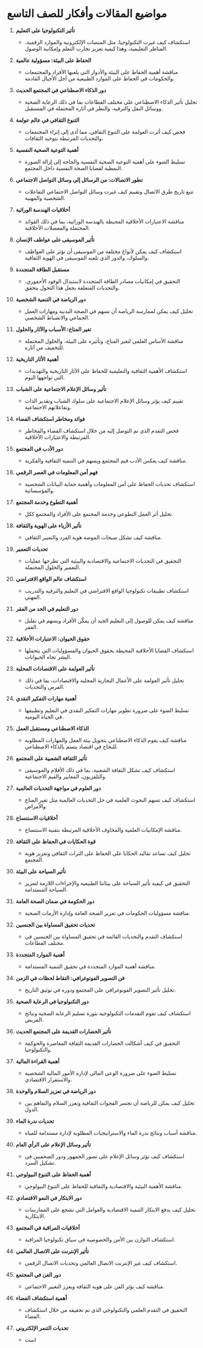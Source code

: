 # مواضيع المقالات وأفكار للصف التاسع


<div style={{ width: "100%", padding: 20, height: "70vh" }}>
  <Chat
    welcome={"مرحبًا، أي نوع من `مقال الصف` ترغب في مناقشته أو الحصول على بعض الأفكار حوله؟"}
    teacherName={"آمي"}
    systemPrompt={"يرجى مساعدة هذا المستخدم في العثور على `أفضل أفكار لمواضيع المقالات` التي يرغب فيها!"}
  />
</div>

1. **تأثير التكنولوجيا على التعليم**

   - استكشاف كيف غيرت التكنولوجيا، مثل المنصات الإلكترونية والموارد الرقمية، المناظر التعليمية، وهذا كيفية تعزيز تجارب التعلم وإمكانية الوصول.

2. **الحفاظ على البيئة: مسؤولية عالمية**

   - مناقشة أهمية الحفاظ على البيئة والأدوار التي يلعبها الأفراد والمجتمعات والحكومات في الحفاظ على الموارد الطبيعية من أجل الأجيال القادمة.

3. **دور الذكاء الاصطناعي في المجتمع الحديث**

   - تحليل تأثير الذكاء الاصطناعي على مختلف القطاعات بما في ذلك الرعاية الصحية ووسائل النقل والترفيه، والنظر في آثاره المحتملة في المستقبل.

4. **التنوع الثقافي في عالم عولمة**

   - فحص كيف أثرت العولمة على التنوع الثقافي، مما أدى إلى إثراء المجتمعات والتحديات المرتبطة بتوحيد الثقافات.

5. **أهمية التوعية الصحية النفسية**

   - تسليط الضوء على أهمية التوعية الصحية النفسية والحاجة إلى إزالة الصورة النمطية لقضايا الصحة النفسية داخل المجتمع.

6. **تطور الاتصالات: من الرسائل إلى وسائل التواصل الاجتماعي**

   - تتبع تاريخ طرق الاتصال وتقييم كيف غيرت وسائل التواصل الاجتماعي التفاعلات الشخصية والمهنية.

7. **أخلاقيات الهندسة الوراثية**

   - مناقشة الاعتبارات الأخلاقية المحيطة بالهندسة الوراثية، بما في ذلك الفوائد المحتملة والمعضلات الأخلاقية.

8. **تأثير الموسيقى على عواطف الإنسان**

   - استكشاف كيف يمكن لأنواع مختلفة من الموسيقى أن تؤثر على العواطف والسلوك، والدور الذي تلعبه الموسيقى في الهوية الثقافية.

9. **مستقبل الطاقة المتجددة**

   - التحقيق في إمكانيات مصادر الطاقة المتجددة لاستبدال الوقود الأحفوري، والتحديات المتعلقة بجعل هذا التحول يتحقق.

10. **دور الرياضة في التنمية الشخصية**

    - تحليل كيف يمكن لممارسة الرياضة أن تسهم في الصحة البدنية ومهارات العمل الجماعي والانضباط الشخصي.

11. **تغير المناخ: الأسباب والآثار والحلول**

    - مناقشة الأساس العلمي لتغير المناخ، وتأثيره على البيئة، والحلول المحتملة للتخفيف من آثاره.

12. **أهمية الأثار التاريخية**

    - استكشاف الأهمية الثقافية والتعليمية للحفاظ على الآثار التاريخية والتهديدات التي تواجهها اليوم.

13. **تأثير وسائل الإعلام الاجتماعية على الشباب**

    - تقييم كيف يؤثر وسائل الإعلام الاجتماعية على سلوك الشباب وتقدير الذات وتفاعلاتهم الاجتماعية.

14. **فوائد ومخاطر استكشاف الفضاء**

    - فحص التقدم الذي تم التوصل إليه من خلال استكشاف الفضاء والمخاطر المرتبطة والاعتبارات الأخلاقية.

15. **دور الأدب في المجتمع**

    - مناقشة كيف يعكس الأدب قيم المجتمع ويسهم في التنمية الثقافية والفكرية.

16. **فهم أمن المعلومات في العصر الرقمي**

    - استكشاف تحديات الحفاظ على أمن المعلومات وأهمية حماية البيانات الشخصية والمؤسساتية.

17. **أهمية التطوع وخدمة المجتمع**

    - تحليل أثر العمل التطوعي وخدمة المجتمع على الأفراد والمجتمع ككل.

18. **تأثير الأزياء على الهوية والثقافة**

    - مناقشة كيف تشكل صيحات الموضة هوية الفرد والتعبير الثقافي.

19. **تحديات التعمير**

    - التحقيق في التحديات الاجتماعية والاقتصادية والبيئية التي تطرحها عمليات التعمير والحلول المحتملة.

20. **استكشاف عالم الواقع الافتراضي**

    - استكشاف تطبيقات تكنولوجيا الواقع الافتراضي في التعليم والترفيه والتدريب المهني.

21. **دور التعليم في الحد من الفقر**

    - مناقشة كيف يمكن للوصول إلى التعليم الجيد أن يمكّن الأفراد ويسهم في تقليل الفقر.

22. **حقوق الحيوان: الاعتبارات الأخلاقية**

    - استكشاف القضايا الأخلاقية المحيطة بحقوق الحيوان والمسؤوليات التي يتحملها البشر تجاه الحيوانات.

23. **تأثير العولمة على الاقتصادات المحلية**

    - تحليل تأثير العولمة على الأعمال التجارية المحلية والاقتصادات، بما في ذلك الفرص والتحديات.

24. **أهمية مهارات التفكير النقدي**

    - تسليط الضوء على ضرورة تطوير مهارات التفكير النقدي في التعليم وتطبيقها في الحياة اليومية.

25. **الذكاء الاصطناعي ومستقبل العمل**

    - مناقشة كيف يقوم الذكاء الاصطناعي بتحويل بيئة العمل والمهارات المطلوبة للنجاح في اقتصاد يتسم بالذكاء الاصطناعي.

26. **تأثير الثقافة الشعبية على المجتمع**

    - استكشاف كيف تشكل الثقافة الشعبية، بما في ذلك الأفلام والموسيقى والتلفزيون، المعايير والقيم الاجتماعية.

27. **دور العلوم في مواجهة التحديات العالمية**

    - استكشاف كيف تسهم البحوث العلمية في حل التحديات العالمية مثل تغير المناخ والأمراض.

28. **أخلاقيات الاستنساخ**

    - مناقشة الإمكانيات العلمية والمخاوف الأخلاقية المرتبطة بتقنية الاستنساخ.

29. **قوة الحكايات في الحفاظ على الثقافة**

    - تحليل كيف تساعد تقاليد الحكايا على الحفاظ على التراث الثقافي وتعزيز هوية المجتمع.

30. **تأثير السياحة على البيئة**

    - التحقيق في كيفية تأثير السياحة على بيئاتنا الطبيعية والإجراءات اللازمة لتعزيز السياحة المستدامة.

31. **دور الحكومة في ضمان الصحة العامة**

    - مناقشة مسؤوليات الحكومات في تعزيز الصحة العامة وإدارة الأزمات الصحية.

32. **تحديات تحقيق المساواة بين الجنسين**

    - استكشاف التقدم والتحديات القائمة في تحقيق المساواة بين الجنسين في مختلف القطاعات.

33. **أهمية الموارد المتجددة**

    - مناقشة أهمية الموارد المتجددة في تحقيق التنمية المستدامة.

34. **فن التصوير الفوتوغرافي: التقاط لحظات في الزمن**

    - تحليل تأثير التصوير الفوتوغرافي على المجتمع ودوره في توثيق التاريخ.

35. **دور التكنولوجيا في الرعاية الصحية**

    - استكشاف كيف تقوم التقدمات التكنولوجية بثورة تسليم الرعاية الصحية ونتائج المريض.

36. **تأثير الحضارات القديمة على المجتمع الحديث**

    - التحقيق في كيف أشكالت الحضارات القديمة الثقافة المعاصرة والحوكمة والتكنولوجيا.

37. **أهمية القراءة المالية**

    - تسليط الضوء على ضرورة الوعي المالي لإدارة الأمور المالية الشخصية والاستقرار الاقتصادي.

38. **دور الرياضة في تعزيز السلام والوحدة**

    - تحليل كيف يمكن للرياضة أن تجسر الفجوات الثقافية وتعزز السلام والتفاهم بين الدول.

39. **تحديات ندرة الماء**

    - مناقشة أسباب ونتائج ندرة الماء والاستراتيجيات المطلوبة لإدارة مستدامة للمياه.

40. **تأثير وسائل الإعلام على الرأي العام**

    - استكشاف كيف تؤثر وسائل الإعلام على تصور الجمهور ودور الصحفيين في تشكيل السرد.

41. **أهمية الحفاظ على التنوع البيولوجي**

    - مناقشة الأهمية البيئية والاقتصادية والثقافية للحفاظ على التنوع البيولوجي.

42. **دور الابتكار في النمو الاقتصادي**

    - تحليل كيف يدفع الابتكار التنمية الاقتصادية والعوامل التي تشجع على الممارسات الابتكارية.

43. **أخلاقيات المراقبة في المجتمع**

    - استكشاف التوازن بين الأمن والخصوصية في سياق تكنولوجيا المراقبة.

44. **تأثير الإنترنت على الاتصال العالمي**

    - استكشاف كيف غير الإنترنت الاتصال العالمي وتحديات الاتصال الرقمي.

45. **دور الفن في المجتمع**

    - مناقشة كيف يؤثر الفن على هوية الثقافة ويعزز التغيير الاجتماعي.

46. **أهمية استكشاف الفضاء**

    - التحقيق في التقدم العلمي والتكنولوجي الذي تم تحقيقه من خلال استكشاف الفضاء.

47. **تحديات التنمر الإلكتروني**

    - است
